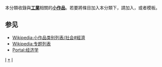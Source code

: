 {{Catnav|頁面分類|社会|经济|产业|工业}}
{{hiddencat}}
本分類收錄與'''[[工業|工業]]'''相關的'''[[Wikipedia:小作品|小作品]]'''。若要將條目加入本分類下，請加入'''{{tl|Industry-stub}}'''，或者'''{{tl|工業小作品}}'''模板。
==参见==
* [[Wikipedia:小作品类别列表/社会#經濟|Wikipedia:小作品类别列表/社会#經濟]]
* [[Wikipedia:专题列表|Wikipedia:专题列表]]
* [[Portal:经济学|Portal:经济学]]

[[Category:小作品类别|I]]
[[Category:工业|*]]
[[Category:經濟學小作品|I]]